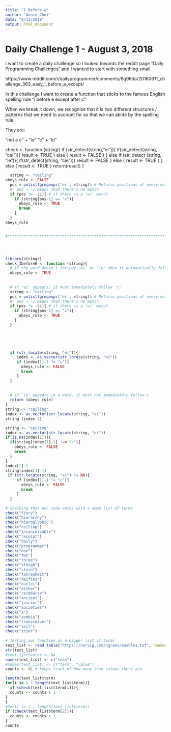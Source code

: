 ```yaml
---
title: "i before e"
author: "Annie Choi"
date: "8/11/2018"
output: html_document
---
```


# Daily Challenge 1 - August 3, 2018

I want to create a daily challenge so I looked towards the reddit page "Daily Programming Challenges" and I wanted to start with something small. 

https://www.reddit.com/r/dailyprogrammer/comments/8q96da/20180611_challenge_363_easy_i_before_e_except/

In this challenge I want to create a function that sticks to the famous English spelling rule 
"i before e except after c". 

When we break it down, we recognize that it is two different structures / patterns that we need to account for so that we can abide by the spelling rule.

They are: 

 "not a c"    +  "ie"
 "c"          +  "ei" 
 

check <- function (string){
if (str_detect(string,"ei")){
  if(str_detect(string, "cei")){
    result <- TRUE
  } else {
    result <- FALSE
  }
  } else if (str_detect (string, "ie")){
  if(str_detect(string, "cie")){
    result <- FALSE
  } else {
    result <- TRUE
  }
} else {
  result <- TRUE
}
  return(result)
}
```r
  string <- "ceiling"
obeys_rule <- FALSE
  pos = unlist(gregexpr('ei', string)) # Returns positions of every match in a string
  #  pos = -1 means that there's no match
  if (pos != -1L){ # if there is a 'ei' match
    if (string[pos-1] == "c"){
      obeys_rule <- TRUE
      break
    }
  }  
obeys_rule


#*******************************************************************************************




library(stringr)
check_IbeforeE <- function (string){
  # if the word doesn't include 'ei' or 'ie' then it automatically follows the rule
  obeys_rule <- TRUE
  
  
  # if 'ei' appears, it must immediately follow 'c'  
  string <- "ceiling"
  pos = unlist(gregexpr('ei', string)) # Returns positions of every match in a string
  #  pos = -1 means that there's no match
  if (pos != -1L){ # if there is a 'ei' match
    if (string[pos-1] == "c"){
      obeys_rule <- TRUE
    }
  }  

  
  


  if (str_locate(string, "ei")){
     index <- as.vector(str_locate(string, "ei"))
     if (index[1]-1 != "c"){
       obeys_rule <- FALSE
       break
     }
  }
  
  
  # if 'ie' appears in a word, it must not immediately follow c
  return (obeys_rule)
}
string <- "ceiling"
index <- as.vector(str_locate(string, "ei")) 
string [index-1]

string <- "ceiling"
index <- as.vector(str_locate(string, "ei"))
if(is.na(index[1])){
  if(string[index[1]-1] !== "c"){
    obeys_rule <- FALSE
    break
  }
}
index[1]-1
string[index[1]-1]
 if (str_locate(string, "ei") != NA){
     if (index[1]-1 != "c"){
       obeys_rule <- FALSE
       break
     }
  }

# Checking that our code works with a demo list of terms
check("fiery")
check("hierarchy")
check("hieroglyphic")
check("ceiling")
check("inconceivable")
check("receipt")
check("daily")
check("programmer")
check("one")
check("two")
check("three")
check("sleigh")
check("stein")
check("fahrenheit")
check("deifies")
check("nuclei")
check("either")
check("reimburse")
check("ancient")
check("juicier")
check("societies")
check("a")
check("zombie")
check("transceiver")
check("veil")
check("icier")
 
# Testing our function on a bigger list of terms
text_list <- read.table("https://norvig.com/ngrams/enable1.txt", header = FALSE)
str(text_list)
#text_list$value <- NA
names(text_list) <- c("term")
#names(text_list) <- c("term", "value")
counts <- 0L # keeps track of how many true values there are

length(text_list$term)
for(i in 1 : length(text_list$term)){
  if (check(text_list$term[i])){
  counts <- counts + 1
}
}
#for(i in 1 : length(text_list$term))
if (check(text_list$term[2])){
  counts <- counts + 1
}
counts

```

